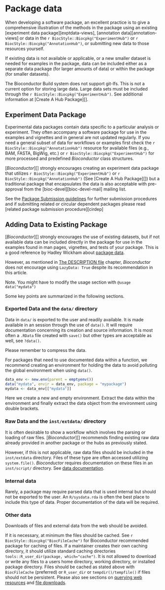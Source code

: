 # Package data {#data}

When developing a software package, an excellent practice is to give a
comprehensive illustration of the methods in the package using an existing
[experiment data package][exptdata-views], [annotation data][annotation-views]
or data in the `r BiocStyle::Biocpkg("ExperimentHub")` or `r BiocStyle::Biocpkg("AnnotationHub")`,
or submitting new data to those resources yourself.

If existing data is not available or applicable, or a new smaller dataset is
needed for examples in the package, data can be included either as a separate
data package (for larger amounts of data) or within the package (for smaller
datasets).

The Bioconductor Build system does not support git-lfs.  This is not a current
option for storing large data. Large data sets must be included through the
`r BiocStyle::Biocpkg("ExperimentHub")`. See additional information at [Create A
Hub Package][].

## Experiment Data Package {#experiment-data-package}

Experimental data packages contain data specific to a particular analysis or
experiment. They often accompany a software package for use in the examples and
vignettes and in general are not updated regularly. If you need a general subset
of data for workflows or examples first check the `r BiocStyle::Biocpkg("AnnotationHub")`
resource for available files (e.g., BAM, FASTA, BigWig, etc.) or
`r BiocStyle::Biocpkg("ExperimentHub")` for more processed and predefined
_Bioconductor_ class structures.


[_Bioconductor_][] strongly encourages creating an experiment data package that
utilizes `r BiocStyle::Biocpkg("ExperimentHub")` or `r BiocStyle::Biocpkg("AnnotationHub")`
(See [Create A Hub Package][]) but a traditional package that encapsulates the
data is also acceptable with pre-approval from the [bioc-devel][bioc-devel-mail]
mailing list.

See the [Package Submission guidelines](#bioconductor-package-submissions) for
further submission procedures and if submitting related or circular dependent
packages please read [related package submission procedure][cirdep]

## Adding Data to Existing Package {#adding-data-to-existing-package}

[_Bioconductor_][] strongly encourages the use of existing datasets, but if not
available data can be included directly in the package for use in the examples
found in man pages, vignettes, and tests of your package. This is a good
reference by Hadley Wickham about [package data](http://r-pkgs.had.co.nz/data.html).

However, as mentioned in [The DESCRIPTION file](#description-lazydata) chapter,
_Bioconductor_ does not encourage using `LazyData: True` despite its
recommendation in this article.

Note. You might have to modify the usage section with `@usage data("mydata")`

Some key points are summarized in the following sections.

### Exported Data and the `data/` directory

Data in `data/` is exported to the user and readily available.
It is made available in an <i class="fab fa-r-project"></i> session through the use of `data()`.
It will require documentation concerning its creation and source information.
It is most often a `.RData` file created with `save()` but other types are acceptable as well, see `?data()`.

Please remember to compress the data.

For packages that need to use documented data within a function, we recommend
creating an environment for holding the data to avoid polluting the
global environment when using `data()`.

```r
data_env <- new.env(parent = emptyenv())
data("mydata", envir = data_env, package = "mypackage")
mydata <- data_env[["mydata"]]
```

Here we create a new and empty environment. Extract the data within the
environment and finally extract the data object from the environment using
double brackets.

### Raw Data and the `inst/extdata/` directory

It is often desirable to show a workflow which involves the parsing or loading of raw files.
[_Bioconductor_][] recommends finding existing raw data already provided in
another package or the hubs as previously stated.

However, if this is not applicable, raw data files should be included in the
`inst/extdata` directory. Files of these type are often accessed utilizing
`system.file()`. _Bioconductor_ requires documentation on these files in an
`inst/script/` directory. See [data documentation](#doc-inst-script).

### Internal data

Rarely, a package may require parsed data that is used internal but should not
be exported to the user. An `R/sysdata.rda` is often the best place to include
this type of data. Proper documentation of the data will be required.

### Other data

Downloads of files and external data from the web should be avoided.

If it is necessary, at minimum the files should be cached.
See `r BiocStyle::Biocpkg("BiocFileCache")` for Bioconductor recommended package
for caching of files. If a maintainer creates their own caching directory, it
should utilize standard caching directories `tools::R_user_dir(package,
which="cache")`. It is not allowed to download or write any files to a users
home directory, working directory, or installed package directory. Files should
be cached as stated above with `BiocFileCache` (preferred) or `R_user_dir` or
`tempdir()/tempfile()` if files should not be persistent. Please also see
sections on [querying web resources](#querying-web-resources) and [file
downloads](#web-querying-and-file-caching).



